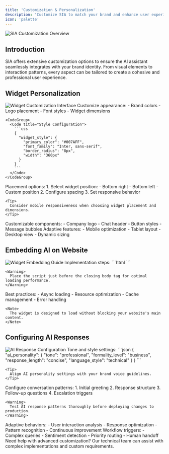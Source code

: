 ```yaml
---
title: 'Customization & Personalization'
description: 'Customize SIA to match your brand and enhance user experience'
icon: 'palette'
---
```


<img
  className="block dark:hidden"
  src="/images/sia-logo-light.png"
  alt="SIA Customization Overview"
/>

## Introduction

SIA offers extensive customization options to ensure the AI assistant seamlessly integrates with your brand identity. From visual elements to interaction patterns, every aspect can be tailored to create a cohesive and professional user experience.

## Widget Personalization

<Frame>
  <img src="/images/sia-logo-light.png" alt="Widget Customization Interface" />
</Frame>

<AccordionGroup>
  <Accordion icon="palette" title="Visual Customization">
    Customize appearance:
    - Brand colors
    - Logo placement
    - Font styles
    - Widget dimensions
    
    <CodeGroup>
      <Code title="Style Configuration">
        ```css
        {
          "widget_style": {
            "primary_color": "#007AFF",
            "font_family": "Inter, sans-serif",
            "border_radius": "8px",
            "width": "360px"
          }
        }
        ```
      </Code>
    </CodeGroup>
  </Accordion>
  
  <Accordion icon="arrows-up-down-left-right" title="Position & Layout">
    Placement options:
    1. Select widget position:
       - Bottom right
       - Bottom left
       - Custom position
    2. Configure spacing
    3. Set responsive behavior
    
    <Tip>
      Consider mobile responsiveness when choosing widget placement and dimensions.
    </Tip>
  </Accordion>
</AccordionGroup>

<CardGroup>
  <Card title="Branding Elements" icon="paint-brush">
    Customizable components:
    - Company logo
    - Chat header
    - Button styles
    - Message bubbles
  </Card>

  <Card title="Responsive Design" icon="mobile-screen">
    Adaptive features:
    - Mobile optimization
    - Tablet layout
    - Desktop view
    - Dynamic sizing
  </Card>
</CardGroup>

## Embedding AI on Website

<Frame>
  <img src="/images/sia-logo-light.png" alt="Widget Embedding Guide" />
</Frame>

<AccordionGroup>
  <Accordion icon="code" title="Installation Code">
    Implementation steps:
    ```html
    <!-- SIA Widget Embed Code -->
    <script>
      window.SIAConfig = {
        widgetId: 'YOUR_WIDGET_ID',
        position: 'bottom-right',
        theme: 'light'
      };
    </script>
    <script src="https://widget.sia.ai/loader.js" async></script>
    ```
    
    <Warning>
      Place the script just before the closing body tag for optimal loading performance.
    </Warning>
  </Accordion>

  <Accordion icon="rocket" title="Performance Optimization">
    Best practices:
    - Async loading
    - Resource optimization
    - Cache management
    - Error handling
    
    <Note>
      The widget is designed to load without blocking your website's main content.
    </Note>
  </Accordion>
</AccordionGroup>

## Configuring AI Responses

<Frame>
  <img src="/images/sia-logo-light.png" alt="AI Response Configuration" />
</Frame>

<AccordionGroup>
  <Accordion icon="message" title="Response Customization">
    Tone and style settings:
    ```json
    {
      "ai_personality": {
        "tone": "professional",
        "formality_level": "business",
        "response_length": "concise",
        "language_style": "technical"
      }
    }
    ```
    
    <Tip>
      Align AI personality settings with your brand voice guidelines.
    </Tip>
  </Accordion>

  <Accordion icon="diagram-next" title="Interaction Flow">
    Configure conversation patterns:
    1. Initial greeting
    2. Response structure
    3. Follow-up questions
    4. Escalation triggers
    
    <Warning>
      Test AI response patterns thoroughly before deploying changes to production.
    </Warning>
  </Accordion>
</AccordionGroup>

<CardGroup>
  <Card title="Learning Patterns" icon="brain">
    Adaptive behaviors:
    - User interaction analysis
    - Response optimization
    - Pattern recognition
    - Continuous improvement
  </Card>

  <Card title="Escalation Rules" icon="arrow-up-right">
    Workflow triggers:
    - Complex queries
    - Sentiment detection
    - Priority routing
    - Human handoff
  </Card>
</CardGroup>

<Note>
  Need help with advanced customization? Our technical team can assist with complex implementations and custom requirements.
</Note> 